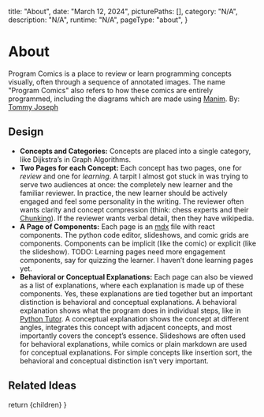   title: "About",
  date: "March 12, 2024",
  picturePaths: [],
  category: "N/A",
  description: "N/A",
  runtime: "N/A",
  pageType: "about",
}

# About

Program Comics is a place to review or learn programming concepts visually, often through a sequence of annotated images.
The name "Program Comics" also refers to how these comics are entirely programmed, including the diagrams which are made using [Manim](https://github.com/3b1b/manim). By: [Tommy Joseph](https://babbleprune.com)

## Design

- **Concepts and Categories:** Concepts are placed into a single category, like Dijkstra’s in Graph Algorithms.
- **Two Pages for each Concept:** Each concept has two pages, one for _review_ and one for _learning_.
  A tarpit I almost got stuck in was trying to serve two audiences at once: the completely new learner and the familiar reviewer.
  In practice, the new learner should be actively engaged and feel some personality in the writing.
  The reviewer often wants clarity and concept compression (think: chess experts and their [Chunking](https://www.notion.so/d58705114028435183206d2a83a0fe7a?pvs=21)).
  If the reviewer wants verbal detail, then they have wikipedia.
- **A Page of Components:** Each page is an [mdx](https://nextjs.org/docs/pages/building-your-application/configuring/mdx) file with react components.
  The python code editor, slideshows, and comic grids are components. Components can be implicit (like the comic) or explicit (like the slideshow).
  TODO: Learning pages need more engagement components, say for quizzing the learner.
  I haven’t done learning pages yet.
- **Behavioral or Conceptual Explanations:** Each page can also be viewed as a list of explanations, where each explanation is made up of these components.
  Yes, these explanations are tied together but an important distinction is behavioral and conceptual explanations.
  A behavioral explanation shows what the program does in individual steps, like in [Python Tutor](https://pythontutor.com/).
  A conceptual explanation shows the concept at different angles, integrates this concept with adjacent concepts, and most importantly covers the concept’s essence.
  Slideshows are often used for behavioral explanations, while comics or plain markdown are used for conceptual explanations. For simple concepts like insertion sort, the behavioral and conceptual distinction isn’t very important.

## Related Ideas

<RelatedIdeas />

  return <Layout meta={meta}>{children}</Layout>
}
